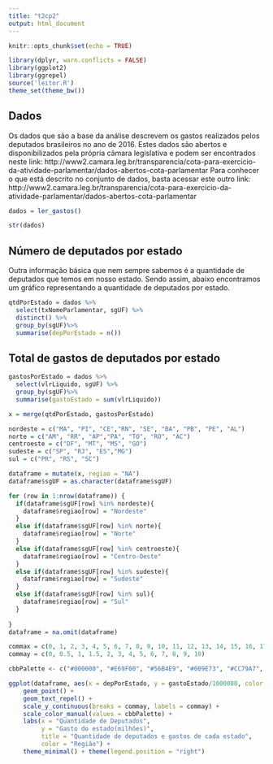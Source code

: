 ```yaml
---
title: "t2cp2"
output: html_document
---
```


```r
knitr::opts_chunk$set(echo = TRUE)
```

```r
library(dplyr, warn.conflicts = FALSE)
library(ggplot2)
library(ggrepel)
source('leitor.R')
theme_set(theme_bw())
```
## Dados 

Os dados que são a base da análise descrevem os gastos realizados pelos deputados brasileiros no ano de 2016. 
Estes dados são abertos e disponibilizados pela própria câmara legislativa e podem ser encontrados neste link: 
http://www2.camara.leg.br/transparencia/cota-para-exercicio-da-atividade-parlamentar/dados-abertos-cota-parlamentar
Para conhecer o que está descrito no conjunto de dados, basta acessar este outro link:
http://www2.camara.leg.br/transparencia/cota-para-exercicio-da-atividade-parlamentar/dados-abertos-cota-parlamentar
```r
dados = ler_gastos()

str(dados)
```


## Número de deputados por estado
Outra informação básica que nem sempre sabemos é a quantidade de deputados que temos em nosso estado. Sendo assim, abaixo encontramos um gráfico representando a quantidade de deputados por estado.
```r
qtdPorEstado = dados %>%
  select(txNomeParlamentar, sgUF) %>%
  distinct() %>% 
  group_by(sgUF)%>%
  summarise(depPorEstado = n())


```

## Total de gastos de deputados por estado

```r
gastosPorEstado = dados %>%
  select(vlrLiquido, sgUF) %>% 
  group_by(sgUF)%>%
  summarise(gastoEstado = sum(vlrLiquido))

x = merge(qtdPorEstado, gastosPorEstado)

nordeste = c("MA", "PI", "CE","RN", "SE", "BA", "PB", "PE", "AL")
norte = c("AM", "RR", "AP","PA", "TO", "RO", "AC")
centroeste = c("DF", "MT", "MS", "GO")
sudeste = c("SP", "RJ", "ES","MG")
sul = c("PR", "RS", "SC")

dataframe = mutate(x, regiao = "NA")
dataframe$sgUF = as.character(dataframe$sgUF)

for (row in 1:nrow(dataframe)) {
  if(dataframe$sgUF[row] %in% nordeste){
    dataframe$regiao[row] = "Nordeste"
  }
  else if(dataframe$sgUF[row] %in% norte){
    dataframe$regiao[row] = "Norte"
  }
  else if(dataframe$sgUF[row] %in% centroeste){
    dataframe$regiao[row] = "Centro-Oeste"
  }  
  else if(dataframe$sgUF[row] %in% sudeste){
    dataframe$regiao[row] = "Sudeste"
  }
  else if(dataframe$sgUF[row] %in% sul){
    dataframe$regiao[row] = "Sul"
  }
  
}
dataframe = na.omit(dataframe)

commax = c(0, 1, 2, 3, 4, 5, 6, 7, 8, 9, 10, 11, 12, 13, 14, 15, 16, 17, 18, 19, 20, 21, 22, 23, 24, 25, 26, 27, 28, 29, 30, 31, 32, 33, 34, 35, 36, 37, 38, 39, 40, 41, 42, 43, 44, 45, 46, 47, 48, 49, 50, 51, 52, 53, 54, 55, 56, 57, 58, 59, 60, 61, 62, 63, 64, 65, 66, 67, 68, 69)
commay = c(0, 0.5, 1, 1.5, 2, 3, 4, 5, 6, 7, 8, 9, 10)

cbbPalette <- c("#000000", "#E69F00", "#56B4E9", "#009E73", "#CC79A7", "#999999")

ggplot(dataframe, aes(x = depPorEstado, y = gastoEstado/1000000, color = regiao, label = sgUF)) +
    geom_point() +
    geom_text_repel() +
    scale_y_continuous(breaks = commay, labels = commay) +
    scale_color_manual(values = cbbPalette) +
    labs(x = "Quantidade de Deputados",
         y = "Gasto do estado(milhões)",
         title = "Quantidade de deputados e gastos de cada estado",
         color = "Região") +
    theme_minimal() + theme(legend.position = "right")

```

